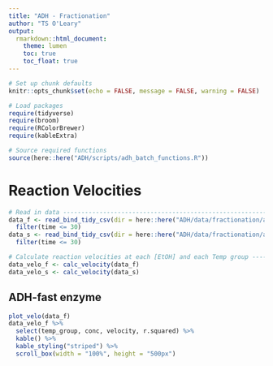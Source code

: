 ```yaml
---
title: "ADH - Fractionation"
author: "TS O'Leary"
output:
  rmarkdown::html_document:
    theme: lumen
    toc: true
    toc_float: true
---
```


```r
# Set up chunk defaults
knitr::opts_chunk$set(echo = FALSE, message = FALSE, warning = FALSE)

# Load packages
require(tidyverse)
require(broom)
require(RColorBrewer)
require(kableExtra)

# Source required functions
source(here::here("ADH/scripts/adh_batch_functions.R"))
```

# Reaction Velocities

```r
# Read in data -----------------------------------------------------------------
data_f <- read_bind_tidy_csv(dir = here::here("ADH/data/fractionation/adh-f")) %>%
  filter(time <= 30)
data_s <- read_bind_tidy_csv(dir = here::here("ADH/data/fractionation/adh-s")) %>%
  filter(time <= 30)
```

```r
# Calculate reaction velocities at each [EtOH] and each Temp group -------------
data_velo_f <- calc_velocity(data_f)
data_velo_s <- calc_velocity(data_s)
```

## ADH-fast enzyme
```r
plot_velo(data_f)
data_velo_f %>%
  select(temp_group, conc, velocity, r.squared) %>%
  kable() %>%
  kable_styling("striped") %>%
  scroll_box(width = "100%", height = "500px")
```

## ADH-slow enzyme

```r
plot_velo(data_s)
data_velo_s %>%
  select(temp_group, conc, velocity, r.squared) %>%
  kable() %>%
  kable_styling("striped") %>%
  scroll_box(width = "100%", height = "500px")
```

# Fit Michaelis–Menten curves

```r
# Determine the Km and Vmax from the fit of the Michaelis–Menten curves --------
data_Km_Vm_f <- calc_Km_Vm(data_velo_f)
data_Km_Vm_s <- calc_Km_Vm(data_velo_s)
```

## ADH-fast enzyme
```r
plot_mm_curve(data_velo_f)
```

## ADH-slow enzyme

```r
plot_mm_curve(data_velo_s)
```

# Plot K<sub>m</sub> values

```r
# Combine Km tibbles -----------------------------------------------------------
df_km_plot <- bind_rows("fast" = data_Km_Vm_f, 
                        "slow" = data_Km_Vm_s, 
                        .id = "enzyme") %>%
  mutate(enzyme = factor(enzyme, levels = c("fast", "slow"))) %>%
  select(enzyme, temp_group, term, estimate, std.error, r.squared) %>%
  pivot_wider(names_from = term, 
              values_from = c(estimate, std.error))

df_km_plot %>%
  select(enzyme, temp_group, contains("Km"), r.squared) %>%
  mutate(`Km (± SEM)`= 
           paste0(round(estimate_Km, 2), " (± ", 
                  round(std.error_Km, 2), ")")) %>%
  select(enzyme, temp_group, `Km (± SEM)`, r.squared) %>%
  arrange(enzyme, temp_group) %>%
  kable() %>%
  kable_styling("striped") %>%
  scroll_box(width = "100%", height = "100%")

# Plot all Km's on the same chart
plot_km(df_km_plot)
```
